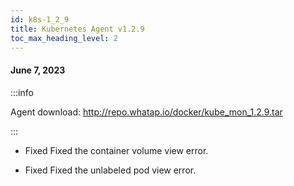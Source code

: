 ```yaml
---
id: k8s-1_2_9
title: Kubernetes Agent v1.2.9
toc_max_heading_level: 2
---
```


#### June 7, 2023

:::info

Agent download: http://repo.whatap.io/docker/kube_mon_1.2.9.tar

:::

-   <Status>Fixed</Status> Fixed the container volume view error.

-   <Status>Fixed</Status> Fixed the unlabeled pod view error.

